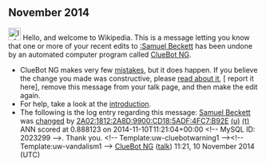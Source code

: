 <article id="44355974" title=User talk:2A02:1812:2A8D:9900:CD18:5ADF:4FC7:B92E>
	<talkpage id="44355974" title="User talk:2A02:1812:2A8D:9900:CD18:5ADF:4FC7:B92E">


== November 2014 ==
[[File:Information.svg|left|25px|alt=|link=]] Hello, and welcome to Wikipedia. This is a message letting you know that one or more of your recent edits to [[:Samuel Beckett]] has been undone by an automated computer program called [[User:ClueBot NG|ClueBot NG]].
{{clear}}
* ClueBot NG makes very few [[User:ClueBot NG#Information About False Positives|mistakes]], but it does happen. If you believe the change you made was constructive, please [[User:ClueBot NG#Information About False Positives|read about it]], [{{User:ClueBot NG/Warnings/FPReport|2023299}} report it here], remove this message from your talk page, and then make the edit again.
* For help, take a look at the [[Wikipedia:Introduction|introduction]].
* The following is the log entry regarding this message: [[Samuel Beckett]] was [http://en.wikipedia.org/w/index.php?title=Samuel+Beckett&amp;diff=633215703&amp;oldid=632961432 changed] by [[Special:Contributions/2A02:1812:2A8D:9900:CD18:5ADF:4FC7:B92E|2A02:1812:2A8D:9900:CD18:5ADF:4FC7:B92E]] [[User:2A02:1812:2A8D:9900:CD18:5ADF:4FC7:B92E|(u)]] [[User talk:2A02:1812:2A8D:9900:CD18:5ADF:4FC7:B92E|(t)]] ANN scored at 0.888123 on 2014-11-10T11:21:04+00:00 &lt;!-- MySQL ID: 2023299 --&gt;. Thank you. &lt;!-- Template:uw-cluebotwarning1 --&gt;&lt;!-- Template:uw-vandalism1 --&gt; [[User:ClueBot NG|ClueBot NG]] ([[User talk:ClueBot NG|talk]]) 11:21, 10 November 2014 (UTC)
	</talkpage>
</article>